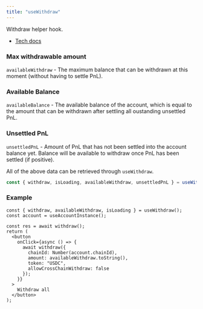 ```yaml
---
title: "useWithdraw"
---
```


Withdraw helper hook.

- [Tech docs](/sdks/tech-doc/modules/orderly_network_hooks#usewithdraw)

### Max withdrawable amount

`availableWithdraw` - The maximum balance that can be withdrawn at this moment (without having to settle PnL).

### Available Balance

`availableBalance` - The available balance of the account, which is equal to the amount that can be withdrawn after settling all oustanding unsettled PnL.

### Unsettled PnL

`unsettledPnL` - Amount of PnL that has not been settled into the account balance yet. Balance will be available to withdraw once PnL has been settled (if positive).

All of the above data can be retrieved through `useWithdraw`.

```typescript
const { withdraw, isLoading, availableWithdraw, unsettledPnL } = useWithdraw();
```

### Example

```tsx
const { withdraw, availableWithdraw, isLoading } = useWithdraw();
const account = useAccountInstance();

const res = await withdraw();
return (
  <button
    onClick={async () => {
      await withdraw({
        chainId: Number(account.chainId),
        amount: availableWithdraw.toString(),
        token: "USDC",
        allowCrossChainWithdraw: false
      });
    }}
  >
    Withdraw all
  </button>
);
```
